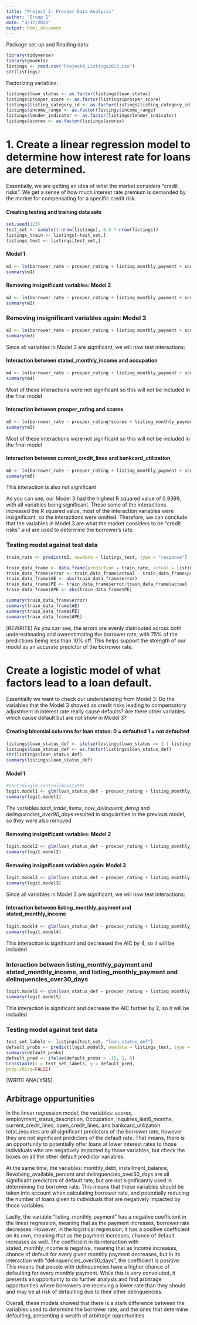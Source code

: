 ```yaml
---
title: "Project 2: Prosper Data Analysis"
author: "Group 1"
date: "3/17/2021"
output: html_document
---
```


Package set-up and Reading data:
```r
library(tidyverse)
library(gmodels)
listings <- read.csv("ProjectA_Listings2013.csv")
str(listings)
```

Factorizing variables:
```r
listings$loan_status <- as.factor(listings$loan_status)
listings$prosper_score <- as.factor(listings$prosper_score)
listings$listing_category_id <- as.factor(listings$listing_category_id)
listings$income_range <- as.factor(listings$income_range)
listings$lender_indicator <- as.factor(listings$lender_indicator)
listings$scorex <- as.factor(listings$scorex)
```

# 1. Create a linear regression model to determine how interest rate for loans are determined. 
Essentially, we are getting an idea of what the market considers “credit risks”. We get a sense of how much interest rate premium is demanded by the market for compensating for a specific credit risk.

#### Creating testing and training data sets
```r
set.seed(123)
test_set <- sample(1:nrow(listings), 0.3 * nrow(listings))
listings_train <- listings[-test_set,]
listings_test <- listings[test_set,]
```

#### Model 1
```r
m1 <- lm(borrower_rate ~ prosper_rating + listing_monthly_payment + scorex + prosper_score + listing_category_id + income_range + stated_monthly_income + employment_status_description + occupation + months_employed + lender_indicator + monthly_debt + current_delinquencies + delinquencies_last7_years + credit_lines_last7_years + inquiries_last6_months + current_credit_lines + open_credit_lines + bankcard_utilization + total_open_revolving_accounts + installment_balance + real_estate_balance + revolving_balance + real_estate_payment + revolving_available_percent + total_inquiries + total_trade_items + satisfactory_accounts + now_delinquent_derog + was_delinquent_derog + delinquencies_over30_days + delinquencies_over60_days + delinquencies_over90_days + is_homeowner, data = listings_train)
summary(m1)
```

#### Removing insignificant variables: Model 2
```r
m2 <- lm(borrower_rate ~ prosper_rating + listing_monthly_payment + scorex + stated_monthly_income + employment_status_description + occupation + lender_indicator + inquiries_last6_months + current_credit_lines + open_credit_lines + bankcard_utilization + total_open_revolving_accounts + total_inquiries + delinquencies_over60_days, data = listings_train)
summary(m2)
```

### Removing insignificant variables again: Model 3
```r
m3 <- lm(borrower_rate ~ prosper_rating + listing_monthly_payment + scorex + stated_monthly_income + employment_status_description + occupation + inquiries_last6_months + current_credit_lines + open_credit_lines + bankcard_utilization + total_inquiries, data = listings_train)
summary(m3)
```

Since all variables in Model 3 are significant, we will now test interactions:

#### Interaction between stated_monthly_income and occupation
```r
m4 <- lm(borrower_rate ~ prosper_rating + listing_monthly_payment + scorex + stated_monthly_income*occupation + employment_status_description + inquiries_last6_months + current_credit_lines + open_credit_lines + bankcard_utilization + total_inquiries, data = listings_train)
summary(m4)
```

Most of these interactions were not significant so this will not be included in the final model

#### Interaction between prosper_rating and scorex
```r
m5 <- lm(borrower_rate ~ prosper_rating*scorex + listing_monthly_payment + stated_monthly_income + employment_status_description + occupation + inquiries_last6_months + current_credit_lines + open_credit_lines + bankcard_utilization + total_inquiries, data = listings_train)
summary(m5)
```

Most of these interactions were not significant so this will not be included in the final model

#### Interaction between current_credit_lines and bankcard_utilization
```r
m6 <- lm(borrower_rate ~ prosper_rating + listing_monthly_payment + scorex + stated_monthly_income + employment_status_description + occupation + inquiries_last6_months + current_credit_lines*bankcard_utilization + open_credit_lines + total_inquiries, data = listings_train)
summary(m6)
```

This interaction is also not significant

As you can see, our Model 3 had the highest R squared value of 0.9399, with all variables being significant. Those some of the interactions increased the R squared value, most of the interaction variables were insignificant, so the interactions were omitted.
Therefore, we can conclude that the variables in Model 3 are what the market considers to be “credit risks” and are used to determine the borrower's rate.

### Testing model against test data
```r
train_rate <- predict(m3, newdata = listings_test, type = "response")

train_data_frame <- data.frame(prediction = train_rate, actual = listings_test$borrower_rate)
train_data_frame$error <- train_data_frame$actual - train_data_frame$prediction
train_data_frame$AE <- abs(train_data_frame$error)
train_data_frame$PE <- train_data_frame$error/train_data_frame$actual
train_data_frame$APE <- abs(train_data_frame$PE)
```
```r
summary(train_data_frame$error)
summary(train_data_frame$AE)
summary(train_data_frame$PE)
summary(train_data_frame$APE)
```

[REWRITE] As you can see, the errors are evenly distributed across both underestimating and overestimating the borrower rate, with 75% of the predictions being less than 10% off. This helps support the strength of our model as an accurate predictor of the borrower rate.

# Create a logistic model of what factors lead to a loan default. 
Essentially we want to check our understanding from Model 3:
Do the variables that the Model 3 showed as credit risks leading to compensatory adjustment in interest rate really cause defaults? 
Are there other variables which cause default but are not show in Model 3?

#### Creating binomial columns for loan status: 0 = defaulted 1 = not defaulted
```r
listings$loan_status_def <- ifelse(listings$loan_status == 3 | listings$loan_status == 2, 1, 0)
listings$loan_status_def <- as.factor(listings$loan_status_def)
str(listings$loan_status_def)
summary(listings$loan_status_def)
```

#### Model 1
```r
#control=glm.control(maxit=50)
logit.model1 <- glm(loan_status_def ~ prosper_rating + listing_monthly_payment + scorex + prosper_score + listing_category_id + income_range + stated_monthly_income + employment_status_description + occupation + months_employed + lender_indicator + monthly_debt + current_delinquencies + delinquencies_last7_years + credit_lines_last7_years + inquiries_last6_months + current_credit_lines + open_credit_lines + bankcard_utilization + total_open_revolving_accounts + installment_balance + real_estate_balance + revolving_balance + real_estate_payment + revolving_available_percent + total_inquiries + total_trade_items + satisfactory_accounts + now_delinquent_derog + was_delinquent_derog + delinquencies_over30_days + delinquencies_over60_days + delinquencies_over90_days + is_homeowner, data = listings_train, family = "binomial")
summary(logit.model1)
```

The variables *total_trade_items*, *now_delinquent_derog* and *delinquencies_over90_days* resulted in singularities in the previous model, so they were also removed

#### Removing insignificant variables: Model 2
```r
logit.model2 <- glm(loan_status_def ~ prosper_rating + listing_monthly_payment + stated_monthly_income + monthly_debt + installment_balance + revolving_available_percent + delinquencies_over30_days + delinquencies_over60_days, data = listings_train, family = "binomial")
summary(logit.model2)
```

#### Removing insignificant variables again: Model 3
```r
logit.model3 <- glm(loan_status_def ~ prosper_rating + listing_monthly_payment + stated_monthly_income + monthly_debt + installment_balance + revolving_available_percent + delinquencies_over30_days, data = listings_train, family = "binomial")
summary(logit.model3)
```

Since all variables in Model 3 are significant, we will now test interactions:

#### Interaction between listing_monthly_payment and stated_monthly_income
```r
logit.model4 <- glm(loan_status_def ~ prosper_rating + listing_monthly_payment*stated_monthly_income + monthly_debt + installment_balance + revolving_available_percent + delinquencies_over30_days, data = listings_train, family = "binomial")
summary(logit.model4)
```

This interaction is significant and decreased the AIC by 4, so it will be included

### Interaction between listing_monthly_payment and stated_monthly_income, and listing_monthly_payment and delinquencies_over30_days
```r
logit.model5 <- glm(loan_status_def ~ prosper_rating + listing_monthly_payment*stated_monthly_income + monthly_debt + installment_balance + revolving_available_percent + listing_monthly_payment*delinquencies_over30_days, data = listings_train, family = "binomial")
summary(logit.model5)
```

This interaction is significant and decrease the AIC further by 2, so it will be included

### Testing model against test data
```r
test_set_labels <- listings[test_set, "loan_status_def"]
default_probs <- predict(logit.model5, newdata = listings_test, type = "response")
summary(default_probs)
default_pred <- ifelse(default_probs > .15, 1, 0)
CrossTable(x = test_set_labels, y = default_pred,
prop.chisq=FALSE)
```

[WRITE ANALYSIS]

## Arbitrage oppurtunities

In the linear regression model, the variables: scorex, employment_status_description, 
Occupation, inquiries_last6_months, current_credit_lines, open_credit_lines, and bankcard_utilization total_inquiries are all significant predictors of the borrower rate, however they are not significant predictors of the default rate. That means, there is an opportunity to potentially offer loans at lower interest rates to those individuals who are negatively impacted by those variables, but check the boxes on all the other default predictor variables. 

At the same time, the variables: monthly_debt,  installment_balance, Revolving_available_percent and delinquencies_over30_days are all significant predictors of default rate, but are not significantly used in determining the borrower rate. This means that these variables should be taken into account when calculating borrower rate, and potentially reducing the number of loans given to individuals that are negatively impacted by those variables.

Lastly, the variable “listing_monthly_payment” has a negative coefficient in the linear regression, meaning that as the payment increases, borrower rate decreases. However, in the logistical regression, it has a positive coefficient on its own, meaning that as the payment increases, chance of default increases as well. The coefficient in its interaction with stated_monthly_income is negative, meaning that as income increases, chance of default for every given monthly payment decreases, but in its interaction with “delinquencies_over30_days”, the coefficient is positive. This means that people with delinquencies have a higher chance of defaulting for every monthly payment. While this is very convoluted, it presents an opportunity to do further analysis and find arbitrage opportunities where borrowers are receiving a lower rate than they should and may be at risk of defaulting due to their other delinquencies.

Overall, these models showed that there is a stark difference between the variables used to determine the borrower rate, and the ones that determine defaulting, presenting a wealth of arbitrage opportunities.


